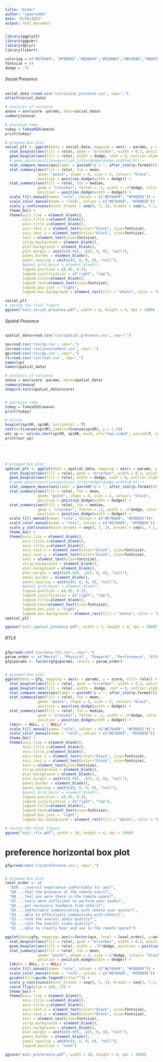 ```yaml
---
title: "mrmac"
author: "jquery404"
date: "6/26/2023"
output: html_document
---
```


```r
library(ggplot2)
library(ggpubr)
library(dplyr)
library(likert) 

coloring = c("#E76469", "#F8D85E","#EDA645","#D1B0B3","#8C99A6","#ADD299","#4FA490","#3B7F9F")
fontsize = 14
dodge = .75
```


##############################
###### Social Presence #######
##############################

```r
social_data =read.csv('csv/social_presence.csv', sep=",")
attach(social_data)

# analysis of variance
anova = aov(score ~params, data=social_data)
summary(anova)

# pairwise comp
tukey = TukeyHSD(anova)
print(tukey)

# grouped box plot
social_plt <- ggplot(data = social_data, mapping = aes(x = params, y = score, fill = role)) +
  stat_boxplot(aes(fill = role), geom = "errorbar", width = 0.2, position = position_dodge(dodge)) +
  geom_boxplot(aes(fill = role), width = dodge, coef = 0, outlier.alpha = 0, show.legend = F) +
  # geom_point(position=position_jitterdodge(dodge.width=0.9)) +
  stat_compare_means(aes(label = paste0("p = ", after_stat(p.format))), method="wilcox.test") + 
  stat_summary(aes(fill = role), fun = mean, 
               geom= "point", shape = 4, size = 5, colour= "black", 
               position = position_dodge(width = dodge)) +
  stat_summary(aes(fill = role), fun = median,
               geom = "crossbar", fatten = .1, width = .4*dodge, color = "black",
               position = position_dodge(width = dodge)) +
  scale_fill_manual(name= "role", values = c("#E76469", "#F8D85E")) +
  scale_color_manual(name = "role", values = c("#E76469", "#F8D85E")) + 
  scale_y_continuous(minor_breaks = seq(0, 7, 1), breaks = seq(1, 7.1, by=1), limits=c(1,7.1)) + 
  theme_bw() + 
  theme(axis.line = element_blank(),
        axis.title.x=element_blank(),
        axis.title.y=element_blank(),
        axis.text.x = element_text(color="black", size=fontsize),
        axis.text.y = element_text(color="black", size=fontsize),
        text = element_text(size=fontsize),
        strip.background = element_blank(),
        plot.background = element_blank(),
        plot.margin = unit(c(0.005, .025, 0, 0), "null"),
        panel.border = element_blank(),
        panel.spacing = unit(c(0, 0, 0, 0), "null"),
        #panel.grid.major = element_blank(),
        legend.position = c(.95, 0.2),
        legend.justification = c("right", "top"),
        legend.title=element_blank(),
        legend.text=element_text(size=fontsize),
        legend.box.just = "right",
        legend.box.background = element_rect(fill = "white", color = "black", size = 1))

social_plt
# saving the final figure
ggsave("out/_social_presence.pdf", width = 8, height = 4, dpi = 1000)
```

##############################
###### Spatial Presence ######
##############################

```r
spatial_data=read.csv('csv/spatial_presence.csv', sep=",")

sp=read.csv('csv/sp.csv', sep=",")
iv=read.csv('csv/involvement.csv', sep=",")
gp=read.csv('csv/gp.csv', sep=",")
rl=read.csv('csv/real.csv', sep=",")
names(sp)
names(spatial_data)

# analysis of variance
anova = aov(score ~params, data=spatial_data)
summary(anova)
shapiro.test(spatial_data$score)


# pairwise comp
tukey = TukeyHSD(anova)
print(tukey)

# wilcox
boxplot(sp$VR, sp$AR, horizontal = T)
text(x=fivenum(sp$VR),labels=fivenum(sp$VR), y = 1.50)
wsr_sp <- wilcox.test(sp$VR, sp$AR, mu=0, alt="two.sided", paired=T, conf.int=T, conf.level = 0.99, exact=F)
print(wsr_sp)





# grouped box plot
spatial_plt <- ggplot(data = spatial_data, mapping = aes(x = params, y = score, fill = role)) +
  stat_boxplot(aes(fill = role), geom = "errorbar", width = 0.2, position = position_dodge(dodge)) +
  geom_boxplot(aes(fill = role), width = dodge, coef = 0, outlier.alpha = 0, show.legend = F) +
  # geom_point(position=position_jitterdodge(dodge.width=0.9)) +
  stat_compare_means(aes(label = paste0("p = ", after_stat(p.format))), method="wilcox.test") + 
  stat_summary(aes(fill = role), fun = mean, 
               geom= "point", shape = 4, size = 5, colour= "black", 
               position = position_dodge(width = dodge)) +
  stat_summary(aes(fill = role), fun = median,
               geom = "crossbar", fatten = .1, width = .4*dodge, color = "black",
               position = position_dodge(width = dodge)) +
  scale_fill_manual(name= "role", values = c("#E76469", "#F8D85E"))+
  scale_color_manual(name = "role", values = c("#E76469", "#F8D85E")) + 
  scale_y_continuous(minor_breaks = seq(0, 7, 1), breaks = seq(1, 7.1, by=1), limits=c(1,7.1)) +
  theme_bw() +
  theme(axis.line = element_blank(),
        axis.title.x=element_blank(),
        axis.title.y=element_blank(),
        axis.text.x = element_text(color="black", size=fontsize),
        axis.text.y = element_text(color="black", size=fontsize),
        text = element_text(size=fontsize),
        strip.background = element_blank(),
        plot.background = element_blank(),
        plot.margin = unit(c(0.005, .025, 0, 0), "null"),
        panel.border = element_blank(),
        panel.spacing = unit(c(0, 0, 0, 0), "null"),
        #panel.grid.major = element_blank(),
        legend.position = c(.95, 0.2),
        legend.justification = c("right", "top"),
        legend.title=element_blank(),
        legend.text=element_text(size=fontsize),
        legend.box.just = "right",
        legend.box.background = element_rect(fill = "white", color = "black", size = 1))
spatial_plt

ggsave("out/_spatial_presence.pdf", width = 7, height = 4, dpi = 1000)
```


##############################
###### RTLX ######
##############################

```r
gfg=read.csv('csv/nasa_tlx.csv', sep=",")
param_order <- c("Mental", "Physical", "Temporal", "Performance", "Effort", "Frustration", "Overall")
gfg$params <- factor(gfg$params, levels = param_order)


# grouped box plot
ggplot(data = gfg, mapping = aes(x = params, y = score, fill= role)) +
  stat_boxplot(aes(fill = role), geom = "errorbar", width = 0.2, position = position_dodge(dodge)) +
  geom_boxplot(aes(fill = role), width = dodge, coef = 0, outlier.alpha = 0, show.legend = F) +
  stat_compare_means(aes(label = paste0("p = ", after_stat(p.format))), method="wilcox.test") + 
  stat_summary(aes(fill = role), fun = mean, 
               geom= "point", shape = 4, size = 5, colour= "black", 
               position = position_dodge(width = dodge)) +
  stat_summary(aes(fill = role), fun = median,
               geom = "crossbar", fatten = .1, width = .4*dodge, color = "black",
               position = position_dodge(width = dodge)) +
  labs(x = NULL, y = NULL) + 
  scale_fill_manual(name= "role", values = c("#E76469", "#F8D85E")) +
  scale_color_manual(name = "role", values = c("#E76469", "#F8D85E")) + 
  theme_bw() +
  theme(axis.line = element_blank(),
        axis.title.x=element_blank(),
        axis.title.y=element_blank(),
        axis.text.x = element_text(color="black", size=fontsize),
        axis.text.y = element_text(color="black", size=fontsize),
        text = element_text(size=fontsize),
        strip.background = element_blank(),
        plot.background = element_blank(),
        plot.margin = unit(c(0.005, .025, 0, 0), "null"),
        panel.border = element_blank(),
        panel.spacing = unit(c(0, 0, 0, 0), "null"),
        #panel.grid.major = element_blank(),
        legend.position = c(.95, 0.2),
        legend.justification = c("right", "top"),
        legend.title=element_blank(),
        legend.text=element_text(size=fontsize),
        legend.box.just = "right",
        legend.box.background = element_rect(fill = "white", color = "black", size = 1))

# saving the final figure
ggsave("out/_rtlx.pdf", width = 10, height = 4, dpi = 1000)
```




#######################################
# preference horizontal box plot #
#######################################


```r
gfg=read.csv('csv/preference.csv', sep=",")


# grouped box plot
level_order <- c(
  "Q10 ...overall experience comfortable for you?",
  "Q9 ...feel the presence of the remote users?",
  "Q8 ...feel you were there in the remote space?",
  "Q7 ...tools were sufficient to perform your tasks?",
  "Q6 ...got necessary feedback from others?",
  "Q5 ...comfortable communicating with remote user avatar?",
  "Q4 ...able to effectively communicate with others?",
  "Q3 ...rate the overall audio quality?",
  "Q2 ...rate the overall video quality?",
  "Q1 ...able to clearly hear and see in the remote space?")

ggplot(data=gfg, mapping= aes(x=factor(qus, level = level_order), y=ans, fill=role)) +
  stat_boxplot(aes(fill = role), geom = "errorbar", width = 0.2, position = position_dodge(dodge)) +
  geom_boxplot(aes(fill = role), width = .75*dodge, position = position_dodge(dodge), coef = 0, outlier.alpha = 0, show.legend = F) +
  stat_summary(aes(fill = role), fun = mean, 
               geom= "point", shape = 4, size = 2*dodge, colour= "black", 
               position = position_dodge(width = dodge)) +
  labs(x = NULL, y = NULL) + 
  scale_fill_manual(name= "role", values = c("#E76469", "#F8D85E")) +
  scale_color_manual(name = "role", values = c("#E76469", "#F8D85E")) + 
  guides(fill=guide_legend(title="")) +
  scale_y_continuous(minor_breaks = seq(0, 7, 1), breaks = seq(1, 7.1, by=1), limits=c(1,7.1)) + 
  coord_flip(ylim = c(0, 7)) +
  theme_bw() +
  theme(axis.line = element_blank(),
        axis.title.x=element_blank(),
        axis.title.y=element_blank(),
        axis.text.x = element_text(color="black", size=fontsize),
        axis.text.y = element_text(color="black", size=fontsize),
        text = element_text(size=fontsize),
        strip.background = element_blank(),
        plot.background = element_blank(),
        plot.margin = unit(c(0.005, .025, 0, 0), "null"),
        panel.border = element_blank(),
        panel.spacing = unit(c(0, 0, 0, 0), "null"),
        legend.position = "none")

ggsave("out/_preference.pdf", width = 10, height = 6, dpi = 1000)
```